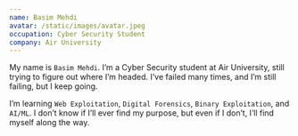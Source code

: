 ```yaml
---
name: Basim Mehdi
avatar: /static/images/avatar.jpeg
occupation: Cyber Security Student
company: Air University
---
```


My name is `Basim Mehdi`. I’m a Cyber Security student at Air University, still trying to figure out where I’m headed. I’ve failed many times, and I’m still failing, but I keep going.

I’m learning `Web Exploitation`, `Digital Forensics`, `Binary Exploitation`, and `AI/ML`. I don’t know if I’ll ever find my purpose, but even if I don’t, I’ll find myself along the way.

